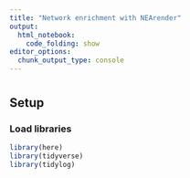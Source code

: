 ```yaml
---
title: "Network enrichment with NEArender"
output:
  html_notebook:
    code_folding: show
editor_options:
  chunk_output_type: console
---
```

# {.tabset .tabset-fade .tabset-pills}

## Setup
### Load libraries
```r
library(here)
library(tidyverse)
library(tidylog)
```
